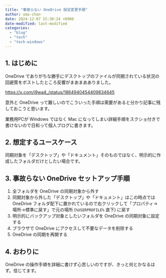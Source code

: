 ```yaml
---
title: "事故らない OneDrive 設定変更手順"
author: uma-chan
date: 2024-12-07 15:30:24 +0900
date-modified: last-modified
categories:
  - "blog"
  - "tech"
  - "tech-windows"
---
```


## 1. はじめに

OneDrive でありがちな勝手にデスクトップのファイルが同期されている状況の回避策をポストしたところ反響がまあまあありました。

<https://x.com/i9wa4_/status/1864940454409834645>

意外と OneDrive って難しいのでこういった手順は需要があると分かり記事に残しておこうと思います。

業務用PCが Windows ではなく Mac になってしまい詳細手順をスクショ付きで書けないので日和って個人ブログに書きます。

## 2. 想定するユースケース

同期対象を「デスクトップ」や「ドキュメント」そのものではなく、明示的に作成したフォルダだけとしたい場合です。

## 3. 事故らない OneDrive セットアップ手順

1. 全フォルダを OneDrive の同期対象から外す
1. 同期対象から外した「デスクトップ」や「ドキュメント」はこの時点では OneDrive フォルダ配下に置かれているので右クリックして「プロパティ→場所→標準に戻す」で元の場所 (`%USERPROFILE%` 直下) に戻す
1. 明示的にバックアップ対象としたいフォルダを OneDrive の同期対象に設定する
1. ブラウザで OneDrive にアクセスして不要なデータを削除する
1. OneDrive の同期を再開する

## 4. おわりに

OneDrive の操作手順を詳細に書けず心苦しいのですが、きっと何とかなるはず。信じてます。
